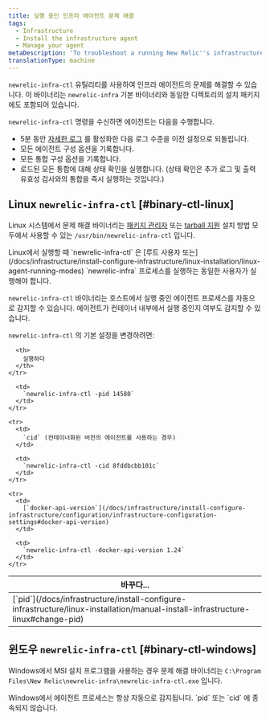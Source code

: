 ```yaml
---
title: 실행 중인 인프라 에이전트 문제 해결
tags:
  - Infrastructure
  - Install the infrastructure agent
  - Manage your agent
metaDescription: 'To troubleshoot a running New Relic''s infrastructure agent, use the binary newrelic-infra-ctl.'
translationType: machine
---
```


`newrelic-infra-ctl` 유틸리티를 사용하여 인프라 에이전트의 문제를 해결할 수 있습니다. 이 바이너리는 `newrelic-infra` 기본 바이너리와 동일한 디렉토리의 설치 패키지에도 포함되어 있습니다.

`newrelic-infra-ctl` 명령을 수신하면 에이전트는 다음을 수행합니다.

* 5분 동안 [자세한 로그](/docs/infrastructure/new-relic-infrastructure/troubleshooting/generate-logs-troubleshooting-infrastructure) 를 활성화한 다음 로그 수준을 이전 설정으로 되돌립니다.
* 모든 에이전트 구성 옵션을 기록합니다.
* 모든 통합 구성 옵션을 기록합니다.
* 로드된 모든 통합에 대해 상태 확인을 실행합니다. (상태 확인은 추가 로그 및 출력 유효성 검사와의 통합을 즉시 실행하는 것입니다.)

## Linux `newrelic-infra-ctl` [#binary-ctl-linux]

Linux 시스템에서 문제 해결 바이너리는 [패키지 관리자](/docs/infrastructure/new-relic-infrastructure/installation/install-infrastructure-linux) 또는 [tarball 지원](/docs/infrastructure/install-configure-infrastructure/linux-installation/assisted-install-infrastructure-linux) 설치 방법 모두에서 사용할 수 있는 `/usr/bin/newrelic-infra-ctl` 입니다.

<Callout variant="important">
  Linux에서 실행할 때 `newrelic-infra-ctl` 은 [루트 사용자 또는](/docs/infrastructure/install-configure-infrastructure/linux-installation/linux-agent-running-modes) `newrelic-infra` 프로세스를 실행하는 동일한 사용자가 실행해야 합니다.
</Callout>

`newrelic-infra-ctl` 바이너리는 호스트에서 실행 중인 에이전트 프로세스를 자동으로 감지할 수 있습니다. 에이전트가 컨테이너 내부에서 실행 중인지 여부도 감지할 수 있습니다.

`newrelic-infra-ctl` 의 기본 설정을 변경하려면:

<table>
  <thead>
    <tr>
      <th style={{ width: "300px" }}>
        바꾸다...
      </th>

      <th>
        실행하다
      </th>
    </tr>
  </thead>

  <tbody>
    <tr>
      <td>
        [`pid`](/docs/infrastructure/install-configure-infrastructure/linux-installation/manual-install-infrastructure-linux#change-pid)
      </td>

      <td>
        `newrelic-infra-ctl -pid 14580`
      </td>
    </tr>

    <tr>
      <td>
        `cid` (컨테이너화된 버전의 에이전트를 사용하는 경우)
      </td>

      <td>
        `newrelic-infra-ctl -cid 8fddbcbb101c`
      </td>
    </tr>

    <tr>
      <td>
        [`docker-api-version`](/docs/infrastructure/install-configure-infrastructure/configuration/infrastructure-configuration-settings#docker-api-version)
      </td>

      <td>
        `newrelic-infra-ctl -docker-api-version 1.24`
      </td>
    </tr>
  </tbody>
</table>

## 윈도우 `newrelic-infra-ctl` [#binary-ctl-windows]

Windows에서 MSI 설치 프로그램을 사용하는 경우 문제 해결 바이너리는 `C:\Program Files\New Relic\newrelic-infra\newrelic-infra-ctl.exe` 입니다.

<Callout variant="important">
  Windows에서 에이전트 프로세스는 항상 자동으로 감지됩니다. `pid` 또는 `cid` 에 종속되지 않습니다.
</Callout>